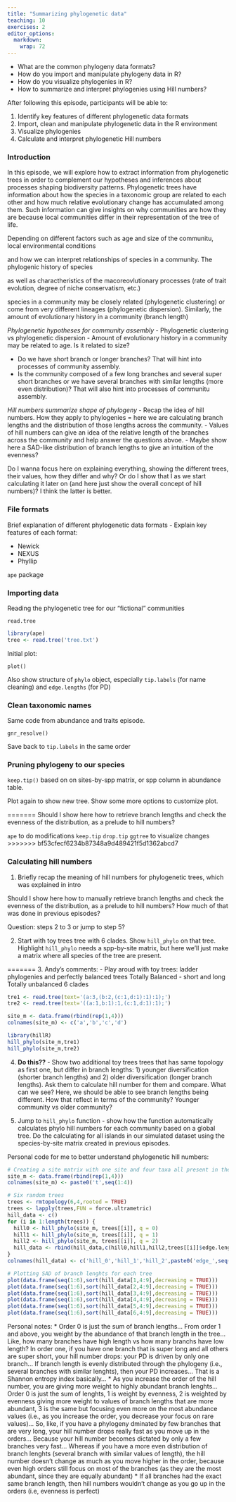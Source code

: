 ```yaml
---
title: "Summarizing phylogenetic data"
teaching: 10
exercises: 2
editor_options:
  markdown:
    wrap: 72
---
```


::: questions

- What are the common phylogeny data formats?
- How do you import and manipulate phylogeny data in R?
- How do you visualize phylogenies in R?
- How to summarize and interpret phylogenies using Hill numbers?

:::::::::::::


::: objectives

After following this episode, participants will be able to:

1. Identify key features of different phylogenetic data formats
2. Import, clean and manipulate phylogenetic data in the R environment
3. Visualize phylogenies
4. Calculate and interpret phylogenetic Hill numbers

::::::::::::::

### Introduction

In this episode, we will explore how to extract information from phylogenetic trees in order to complement our hypotheses and inferences about processes shaping biodiversity patterns. Phylogenetic trees have information about how the species in a taxonomic group are related to each other and how much relative evolutionary change has accumulated among them. Such information can give insights on why communities are how they are because local communities differ in their representation of the tree of life.

Depending on different factors such as age and size of the communitu, local environmental conditions

and how we can interpret relationships of species in a community. The phylogenic history of species



as well as charactheristics of the macoreovlutionary processes (rate of trait evolution, degree of niche conservatism, etc.)

species in a community may be closely related (phylogenetic clustering) or come from very different lineages (phylogenetic dispersion). Similarly, the amount of evolutionary history in a community (branch length)


*Phylogenetic hypotheses for community assembly*
- Phylogenetic clustering vs phylogenetic dispersion
- Amount of evolutionary history in a community may be related to age. Is it related to size?

- Do we have short branch or longer branches? That will hint into processes of community assembly.
- Is the community composed of a few long branches and several super short branches or we have several branches with similar lengths (more even distribution)? That will also hint into processes of communitu assembly.


*Hill numbers summarize shape of phylogeny*
- Recap the idea of hill numbers. How they apply to phylogenies = here we are calculating branch lengths and the distribution of those lengths across the community.
- Values of hill numbers can give an idea of the relative length of the branches across the community and help answer the questions abvoe.
- Maybe show here a SAD-like distribution of branch lengths to give an intuition of the evenness?

Do I wanna focus here on explaining everything, showing the different trees, their values, how they differ and why? Or do I show that I as we start calculating it later on (and here just show the overall concept of hill numbers)? I think the latter is better.

### File formats

Brief explanation of different phylogenetic data formats - Explain key features of each format:

* Newick
* NEXUS
* Phyllip

`ape` package

### Importing data

Reading the phylogenetic tree for our "fictional" communities

`read.tree`

```r
library(ape)
tree <- read.tree('tree.txt')
```

Initial plot:

`plot()`

Also show structure of `phylo` object, especially `tip.labels` (for name cleaning) and `edge.lengths` (for PD)

### Clean taxonomic names

Same code from abundance and traits episode.

:::::: challenge

`gnr_resolve()`

Save back to `tip.labels` in the same order

::: solution

:::

:::

### Pruning phylogeny to our species

`keep.tip()` based on on sites-by-spp matrix, or spp column in abundance table.

Plot again to show new tree. Show some more options to customize plot.


=======
Should I show here how to retrieve branch lengths and check the evenness of the distribution, as a prelude to hill numbers?

`ape` to do modifications
`keep.tip`
`drop.tip`
`ggtree` to visualize changes
>>>>>>> bf53cfecf6234b87348a9d489421f5d1362abcd7

### Calculating hill numbers

1. Briefly recap the meaning of hill numbers for phylogenetic trees, which was explained in intro

Should I show here how to manually retrieve branch lengths and check the evenness of the distribution, as a prelude to hill numbers? How much of that was done in previous episodes?

Question: steps 2 to 3 or jump to step 5?

2. Start with toy trees tree with 6 clades. Show `hill_phylo` on that tree. Highlight `hill_phylo` needs a spp-by-site matrix, but here we'll just make a matrix where all species of the tree are present.

=======
3. Andy's comments:
- Play aroud with toy trees: ladder phylogenies and perfectly balanced trees
Totally Balanced - short and long
Totally unbalanced
6 clades

```r

tre1 <- read.tree(text='(a:3,(b:2,(c:1,d:1):1):1);')
tre2 <- read.tree(text='((a:1,b:1):1,(c:1,d:1):1);')

site_m <- data.frame(rbind(rep(1,4)))
colnames(site_m) <- c('a','b','c','d')

library(hillR)
hill_phylo(site_m,tre1)
hill_phylo(site_m,tre2)

```

4. **Do this??** - Show two additional toy trees trees that has same topology as first one, but differ in branch lengths: 1) younger diversification (shorter branch lengths) and 2) older diversification (longer branch lengths). Ask them to calculate hill number for them and compare. What can we see? Here, we should be able to see branch lengths being different. How that reflect in terms of the community? Younger community vs older community?

5. Jump to `hill_phylo` function - show how the function automatically calculates phylo hill numbers for each community based on a global tree. Do the calculating for all islands in our simulated dataset using the species-by-site matrix created in previous episodes.


Personal code for me to better understand phylogenetic hill numbers:

```r
# Creating a site matrix with one site and four taxa all present in the one site
site_m <- data.frame(rbind(rep(1,4)))
colnames(site_m) <- paste0('t',seq(1:4))

# Six random trees
trees <- rmtopology(6,4,rooted = TRUE)
trees <- lapply(trees,FUN = force.ultrametric)
hill_data <- c()
for (i in 1:length(trees)) {
  hill0 <- hill_phylo(site_m, trees[[i]], q = 0)
  hill1 <- hill_phylo(site_m, trees[[i]], q = 1)
  hill2 <- hill_phylo(site_m, trees[[i]], q = 2)
  hill_data <- rbind(hill_data,c(hill0,hill1,hill2,trees[[i]]$edge.length))
}
colnames(hill_data) <- c('hill_0','hill_1','hill_2',paste0('edge_',seq(1:6)))

# Plotting SAD of branch lenghts for each tree
plot(data.frame(seq(1:6),sort(hill_data[1,4:9],decreasing = TRUE)))
plot(data.frame(seq(1:6),sort(hill_data[2,4:9],decreasing = TRUE)))
plot(data.frame(seq(1:6),sort(hill_data[3,4:9],decreasing = TRUE)))
plot(data.frame(seq(1:6),sort(hill_data[4,4:9],decreasing = TRUE)))
plot(data.frame(seq(1:6),sort(hill_data[5,4:9],decreasing = TRUE)))
plot(data.frame(seq(1:6),sort(hill_data[6,4:9],decreasing = TRUE)))
```

Personal notes:
* Order 0 is just the sum of branch lengths… From order 1 and above, you weight by the abundance of that branch length in the tree… Like, how many branches have high length vs how many branchs have low length? In order one, if you have one branch that is super long and all others are super short, your hill number drops: your PD is driven by only one branch… If branch length is evenly distributed through the phylogeny (i.e., several branches with similar lenghts), then your PD increases… That is a Shannon entropy index basically…
* As you increase the order of the hill number, you are giving more weight to highly abundant branch lenghts… Order 0 is just the sum of lenghts, 1 is weight by evenness, 2 is weighted by evenness giving more weight to values of branch lengths that are more abundant, 3 is the same but focusing even more on the most abundance values (i.e., as you increase the order, you decrease your focus on rare values)…  So, like, if you have a phylogeny dminated by few branches that are very long, your hill number drops really fast as you move up in the orders… Because your hill number becomes dictated by only a few branches very fast… Whereas if you have a more even distribution of branch lenghts (several branch with similar values of length), the hill number doesn’t change as much as you move higher in the order, because even high orders still focus on most of the branches (as they are the most abundant, since they are equally abundant)
* If all branches had the exact same branch length, then hill numbers wouldn’t change as you go up in the orders (i.e, evenness is perfect)
